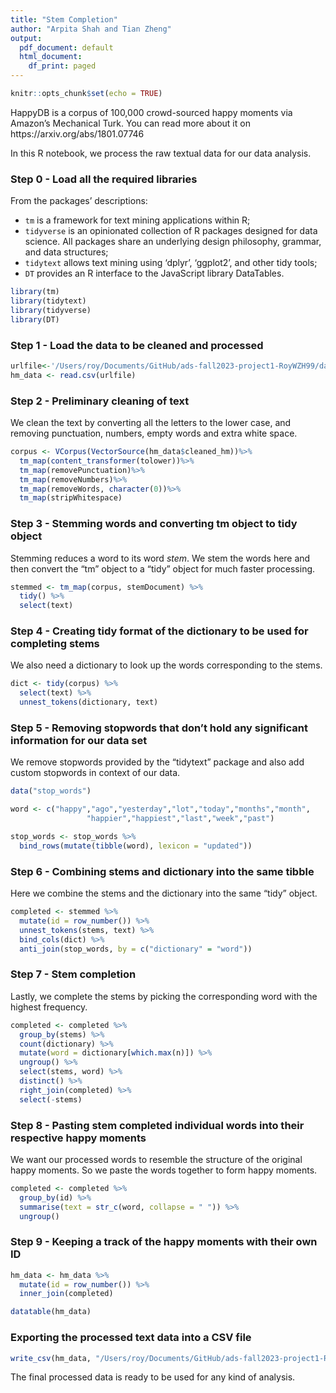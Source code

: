 ```yaml
---
title: "Stem Completion"
author: "Arpita Shah and Tian Zheng"
output:
  pdf_document: default
  html_document:
    df_print: paged
---
```


```r
knitr::opts_chunk$set(echo = TRUE)
```

HappyDB is a corpus of 100,000 crowd-sourced happy moments via Amazon's Mechanical Turk. You can read more about it on https://arxiv.org/abs/1801.07746

In this R notebook, we process the raw textual data for our data analysis.

### Step 0 - Load all the required libraries

From the packages' descriptions:

+ `tm` is a framework for text mining applications within R;
+ `tidyverse` is an opinionated collection of R packages designed for data science. All packages share an underlying design philosophy, grammar, and data structures;
+ `tidytext` allows text mining using 'dplyr', 'ggplot2', and other tidy tools;
+ `DT` provides an R interface to the JavaScript library DataTables.

```r
library(tm)
library(tidytext)
library(tidyverse)
library(DT)
```

### Step 1 - Load the data to be cleaned and processed

```r
urlfile<-'/Users/roy/Documents/GitHub/ads-fall2023-project1-RoyWZH99/data/cleaned_hm.csv'
hm_data <- read.csv(urlfile)
```

### Step 2 - Preliminary cleaning of text

We clean the text by converting all the letters to the lower case, and removing punctuation, numbers, empty words and extra white space.

```r
corpus <- VCorpus(VectorSource(hm_data$cleaned_hm))%>%
  tm_map(content_transformer(tolower))%>%
  tm_map(removePunctuation)%>%
  tm_map(removeNumbers)%>%
  tm_map(removeWords, character(0))%>%
  tm_map(stripWhitespace)
```

### Step 3 - Stemming words and converting tm object to tidy object

Stemming reduces a word to its word *stem*. We stem the words here and then convert the "tm" object to a "tidy" object for much faster processing.

```r
stemmed <- tm_map(corpus, stemDocument) %>%
  tidy() %>%
  select(text)
```

### Step 4 - Creating tidy format of the dictionary to be used for completing stems

We also need a dictionary to look up the words corresponding to the stems.

```r
dict <- tidy(corpus) %>%
  select(text) %>%
  unnest_tokens(dictionary, text)
```

### Step 5 - Removing stopwords that don't hold any significant information for our data set

We remove stopwords provided by the "tidytext" package and also add custom stopwords in context of our data.

```r
data("stop_words")

word <- c("happy","ago","yesterday","lot","today","months","month",
                 "happier","happiest","last","week","past")

stop_words <- stop_words %>%
  bind_rows(mutate(tibble(word), lexicon = "updated"))
```

### Step 6 - Combining stems and dictionary into the same tibble

Here we combine the stems and the dictionary into the same "tidy" object.

```r
completed <- stemmed %>%
  mutate(id = row_number()) %>%
  unnest_tokens(stems, text) %>%
  bind_cols(dict) %>%
  anti_join(stop_words, by = c("dictionary" = "word"))
```

### Step 7 - Stem completion

Lastly, we complete the stems by picking the corresponding word with the highest frequency.

```r
completed <- completed %>%
  group_by(stems) %>%
  count(dictionary) %>%
  mutate(word = dictionary[which.max(n)]) %>%
  ungroup() %>%
  select(stems, word) %>%
  distinct() %>%
  right_join(completed) %>%
  select(-stems)
```

### Step 8 - Pasting stem completed individual words into their respective happy moments

We want our processed words to resemble the structure of the original happy moments. So we paste the words together to form happy moments.

```r
completed <- completed %>%
  group_by(id) %>%
  summarise(text = str_c(word, collapse = " ")) %>%
  ungroup()
```

### Step 9 - Keeping a track of the happy moments with their own ID

```r
hm_data <- hm_data %>%
  mutate(id = row_number()) %>%
  inner_join(completed)

datatable(hm_data)
```

### Exporting the processed text data into a CSV file

```r
write_csv(hm_data, "/Users/roy/Documents/GitHub/ads-fall2023-project1-RoyWZH99/data/processed_moments.csv")
```

The final processed data is ready to be used for any kind of analysis.